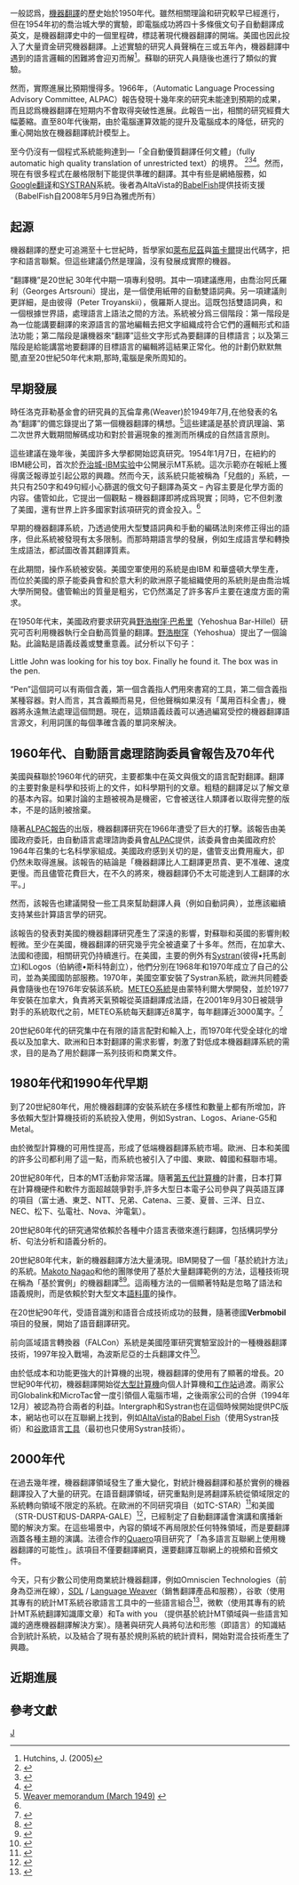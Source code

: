 {{update|time=2017-09-13T05:42:18+00:00}}
{{roughtranslation|time=2011-02-16T10:55:01+00:00}}
一般認爲，[[機器翻譯|機器翻譯]]的歷史始於1950年代。雖然相關理論和研究較早已經進行，但在1954年初的喬治城大學的實驗，即電腦成功將四十多條俄文句子自動翻譯成英文，是機器翻譯史中的一個里程碑，標誌著現代機器翻譯的開端。美國也因此投入了大量資金研究機器翻譯。上述實驗的研究人員聲稱在三或五年內，機器翻譯中遇到的語言邏輯的困難將會迎刃而解<ref name="#1">Hutchins, J. (2005)</ref>。蘇聯的研究人員隨後也進行了類似的實驗。

然而，實際進展比預期慢得多。1966年，{{le|自動語音處理顧問委員會|ALPAC}}（Automatic Language Processing Advisory Committee, ALPAC）報告發現十幾年來的研究未能達到預期的成果，而且認爲機器翻譯在短期内不會取得突破性進展。此報告一出，相關的研究經費大幅萎縮。直至80年代後期，由於電腦運算效能的提升及電腦成本的降低，研究的重心開始放在機器翻譯統計模型上。

至今仍沒有一個程式系統能夠達到—「全自動優質翻譯任何文體」（fully automatic high quality translation of unrestricted text）的境界。 <ref name=":0">{{Cite web |url=http://www.benjamins.com/cgi-bin/t_bookview.cgi?bookid=BTL%2014 |title=Melby, Alan. The Possibility of Language (Amsterdam:Benjamins, 1995, 27-41) |access-date=2011-02-16 |archive-url=https://web.archive.org/web/20110525234319/http://www.benjamins.com/cgi-bin/t_bookview.cgi?bookid=BTL%2014 |archive-date=2011-05-25 |dead-url=yes }}</ref><ref>{{Cite web |url=http://tandibusiness.blogspot.com/2006/02/simple-model-outlining-translation.html |title=Wooten, Adam. "A Simple Model Outlining Translation Technology" T&I Business (February 14, 2006) |access-date=2011-02-16 |archive-date=2012-07-16 |archive-url=https://archive.is/20120716095630/http://tandibusiness.blogspot.de/2006/02/simple-model-outlining-translation.html |dead-url=no }}</ref><ref>{{Cite web |url=http://www.mt-archive.info/Bar-Hillel-1960-App3.pdf |title=Appendix III of 'The present status of automatic translation of languages', Advances in Computers, vol.1 (1960), p.158-163. Reprinted in Y.Bar-Hillel: Language and information (Reading, Mass.: Addison-Wesley, 1964), p.174-179. |access-date=2011-02-16 |archive-date=2018-09-28 |archive-url=https://web.archive.org/web/20180928203641/http://www.mt-archive.info/Bar-Hillel-1960-App3.pdf |dead-url=yes }}</ref>。然而，現在有很多程式在嚴格限制下能提供準確的翻譯。其中有些是網絡服務，如[[Google翻译|Google翻译]]和[[SYSTRAN|SYSTRAN]]系統。後者為AltaVista的[[BabelFish|BabelFish]]提供技術支援（BabelFish自2008年5月9日為雅虎所有）

== 起源 == 

機器翻譯的歷史可追溯至十七世紀時，哲學家如[[萊布尼茲|萊布尼茲]]與[[笛卡爾|笛卡爾]]提出代碼字，把字和語言聯繫。但這些建議仍然是理論，沒有發展成實際的機器。

“翻譯機”是20世紀 30年代中期一項專利發明。其中一項建議應用，由喬治阿氏羅利（Georges Artsrouni）提出，是一個使用紙帶的自動雙語詞典。另一項建議則更詳細，是由彼得（Peter Troyanskii），俄羅斯人提出。這既包括雙語詞典，和一個根據世界語，處理語言上語法之間的方法。系統被分爲三個階段：第一階段是為一位能講要翻譯的來源語言的當地編輯去把文字組織成符合它們的邏輯形式和語法功能；第二階段是讓機器來“翻譯”這些文字形式為要翻譯的目標語言；以及第三階段是給能講當地要翻譯的目標語言的編輯將這結果正常化。他的計劃仍默默無聞,直至20世紀50年代末期,那時,電腦是衆所周知的。

== 早期發展 ==

時任洛克菲勒基金會的研究員的瓦倫韋弗(Weaver)於1949年7月,在他發表的名為“翻譯”的備忘錄提出了第一個機器翻譯的構想。<ref>[http://ourworld.compuserve.com/homepages/WJHutchins/Weaver49.htm Weaver memorandum (March 1949)] {{webarchive|url=https://web.archive.org/web/20061005232830/http://ourworld.compuserve.com/homepages/WJHutchins/Weaver49.htm |date=2006-10-05 }}</ref>這些建議是基於資訊理論、第二次世界大戰期間解碼成功和對於普遍現象的推測而所構成的自然語言原則。

這些建議在幾年後，美國許多大學都開始認真研究。1954年1月7日，在紐約的IBM總公司，首次於[[乔治城-IBM实验|乔治城-IBM实验]]中公開展示MT系統。這次示範亦在報紙上獲得廣泛報導並引起公眾的興趣。然而今天，該系統只能被稱為「兒戲的」系統，一共只有250字和49句經小心篩選的俄文句子翻譯為英文 – 內容主要是化學方面的内容。儘管如此，它提出一個觀點 – 機器翻譯即將成爲現實；同時，它不但刺激了美國，還有世界上許多國家對該項研究的資金投入。<ref name="#1"/>

早期的機器翻譯系統，乃透過使用大型雙語詞典和手動的編碼法則來修正得出的語序，但此系統被發現有太多限制。而那時期語言學的發展，例如生成語言學和轉換生成語法，都試圖改善其翻譯質素。

在此期間，操作系統被安裝。美國空軍使用的系統是由IBM 和華盛頓大學生產，而位於美國的原子能委員會和於意大利的歐洲原子能組織使用的系統則是由喬治城大學所開發。儘管輸出的質量是粗劣，它仍然滿足了許多客戶主要在速度方面的需求。

在1950年代末，美國政府要求研究員[[野浩樹窪·巴希里|野浩樹窪·巴希里]]（Yehoshua Bar-Hillel）研究可否利用機器執行全自動高質量的翻譯。[[野浩樹窪|野浩樹窪]]（Yehoshua）提出了一個論點。此論點是語義歧義或雙重意義。試分析以下句子：

Little John was looking for his toy box.  Finally he found it.  The box was in the pen.

“Pen”這個詞可以有兩個含義，第一個含義指人們用來書寫的工具，第二個含義指某種容器。對人而言，其含義顯而易見，但他聲稱如果沒有「萬用百科全書」，機器將永遠無法處理這個問題。現在，這類語義歧義可以通過編寫受控的機器翻譯語言源文，利用詞匯的每個準確含義的單詞來解決。

== 1960年代、自動語言處理諮詢委員會報告及70年代 ==

美國與蘇聯於1960年代的研究，主要都集中在英文與俄文的語言配對翻譯。翻譯的主要對象是科學和技術上的文件，如科學期刊的文章。粗糙的翻譯足以了解文章的基本內容。如果討論的主題被視為是機密，它會被送往人類譯者以取得完整的版本，不是的話則被捨棄。

隨著[[ALPAC報告|ALPAC報告]]的出版，機器翻譯研究在1966年遭受了巨大的打擊。該報告由美國政府委託，由自動語言處理諮詢委員會[[ALPAC|ALPAC]]提供，該委員會由美國政府於1964年召集的七名科學家組成。美國政府感到关切的是，儘管支出費用龐大，卻仍然未取得進展。該報告的結論是「機器翻譯比人工翻譯更昂貴、更不准確、速度更慢。而且儘管花費巨大，在不久的將來，機器翻譯仍不太可能達到人工翻譯的水平。」

然而，該報告也建議開發一些工具來幫助翻譯人員（例如自動詞典），並應該繼續支持某些計算語言學的研究。

該報告的發表對美國的機器翻譯研究產生了深遠的影響，對蘇聯和英國的影響則較輕微。至少在美國，機器翻譯的研究幾乎完全被遺棄了十多年。然而，在加拿大、法國和德國，相關研究仍持續進行。在美國，主要的例外有[[Systran|Systran]](彼得•托馬創立)和Logos（伯納德•斯科特創立），他們分別在1968年和1970年成立了自己的公司，並為美國國防部服務。1970年，美國空軍安裝了Systran系統，歐洲共同體委員會隨後也在1976年安裝該系統。[[METEO系統|METEO系統]]是由蒙特利爾大學開發，並於1977年安裝在加拿大，負責將天氣預報從英語翻譯成法語，在2001年9月30日被競爭對手的系統取代之前，METEO系統每天翻譯近8萬字，每年翻譯近3000萬字。<ref>{{cite web|title=PROCUREMENT PROCESS|url=http://www.citt.gc.ca/procure/determin/pr2b029_e.asp#P90_10741|accessdate=10 February 2007|date=30 July 2002|work=Canadian International Trade Tribunal|archiveurl=https://web.archive.org/web/20110706181412/http://www.citt.gc.ca/procure/determin/pr2b029_e.asp#P90_10741|archivedate=6 July 2011}}</ref>

20世紀60年代的研究集中在有限的語言配對和輸入上，而1970年代受全球化的增長以及加拿大、歐洲和日本對翻譯的需求影響，刺激了對低成本機器翻譯系統的需求，目的是為了用於翻譯一系列技術和商業文件。{{citation needed|date=January 2015}}

==1980年代和1990年代早期 ==
到了20世紀80年代，用於機器翻譯的安裝系統在多樣性和數量上都有所增加，許多依賴大型計算機技術的系統投入使用，例如Systran、Logos、Ariane-G5和Metal。{{citation needed|date=January 2015}}

由於微型計算機的可用性提高，形成了低端機器翻譯系統市場。歐洲、日本和美國的許多公司都利用了這一點，而系統也被引入了中國、東歐、韓國和蘇聯市場。{{citation needed|date=January 2015}}

20世紀80年代，日本的MT活動非常活躍。隨著[[第五代電腦|第五代計算機]]的計畫，日本打算在計算機硬件和軟件方面超越競爭對手,許多大型日本電子公司參與了與英語互譯的項目（富士通、東芝、NTT、兄弟、Catena、三菱、夏普、三洋、日立、NEC、松下、弘電社、Nova、沖電氣）。{{citation needed|date=January 2015}}

20世紀80年代的研究通常依賴於各種中介語言表徵來進行翻譯，包括構詞學分析、句法分析和語義分析的。{{citation needed|date=January 2015}}

20世紀80年代末，新的機器翻譯方法大量湧現。IBM開發了一個「基於統計方法」的系統。[[Makoto_Nagao|Makoto Nagao]]和他的團隊使用了基於大量翻譯範例的方法，這種技術現在稱為「基於實例」的機器翻譯<ref>{{cite conference|last=Nagao|first=Makoto|title=A Framework of a Mechanical Translation Between Japanese and English by Analogy Principle|booktitle=Procedures of the International NATO Symposium on Artificial and Human Intelligence|location=New York|date=1984|publisher=Elsevier North-Holland, Inc.|pages=173–180|isbn=0-444-86545-4|url=http://mt-archive.info/Nagao-1984.pdf|access-date=2019-09-17|archive-date=2020-11-25|archive-url=https://web.archive.org/web/20201125070045/http://www.mt-archive.info/Nagao-1984.pdf|dead-url=yes}}</ref><ref>{{cite web|title=the Association for Computational Linguistics – 2003 ACL Lifetime Achievement Award|url=http://www.aclweb.org/index.php?option=com_content&task=view&id=36&Itemid=30|accessdate=10 March 2010|publisher=Association for Computational Linguistics|archive-url=https://web.archive.org/web/20100612214728/http://aclweb.org/index.php?option=com_content&task=view&id=36&Itemid=30|archive-date=2010-06-12|dead-url=yes}}</ref>。這兩種方法的一個顯著特點是忽略了語法和語義規則，而是依賴於對大型文本[[语料库语言学|語料庫]]的操作。

在20世紀90年代，受語音識別和語音合成技術成功的鼓舞，隨著德國'''Verbmobil'''項目的發展，開始了語音翻譯研究。

前向區域語言轉換器（FALCon）系統是美國陸軍研究實驗室設計的一種機器翻譯技術，1997年投入戰場，為波斯尼亞的士兵翻譯文件<ref>{{Cite book|url=https://books.google.com/?id=wcFrCQAAQBAJ&pg=PA197&lpg=PA197&dq=Forward+Area+Language+Converter+(FALCon)+systems#v=onepage&q=Forward%20Area%20Language%20Converter%20(FALCon)%20systems&f=false|title=Envisioning Machine Translation in the Information Future: 4th Conference of the Association for Machine Translation in the Americas, AMTA 2000, Cuernavaca, Mexico, October 10-14, 2000 Proceedings|last=White|first=John S.|date=2003-07-31|publisher=Springer|isbn=9783540399650|language=en}}</ref>。

由於低成本和功能更強大的計算機的出現，機器翻譯的使用有了顯著的增長。20世紀90年代初，機器翻譯開始從[[大型计算机|大型計算機]]向個人計算機和[[工作站|工作站]]過渡。兩家公司Globalink和MicroTac曾一度引領個人電腦市場，之後兩家公司的合併（1994年12月）被認為符合兩者的利益。Intergraph和Systran也在這個時候開始提供PC版本，網站也可以在互聯網上找到，例如[[AltaVista|AltaVista]]的[[Yahoo!_Babel_Fish|Babel Fish]]（使用Systran技術）和[[谷歌|谷歌]]語言[[Google产品列表|工具]]（最初也只使用Systran技術）。

== 2000年代 ==
在過去幾年裡，機器翻譯領域發生了重大變化，對統計機器翻譯和基於實例的機器翻譯投入了大量的研究。在語音翻譯領域，研究重點則是將翻譯系統從領域限定的系統轉向領域不限定的系統。在歐洲的不同研究項目（如TC-STAR）<ref>{{cite web|title=TC-Star|url=http://www.tcstar.org|accessdate=25 October 2010|archive-date=2021-01-16|archive-url=https://web.archive.org/web/20210116115721/http://tcstar.org/|dead-url=no}}</ref>和美國（STR-DUST和US-DARPA-GALE）<ref>{{Cite web|title=U.S.-DARPA-GALE|url=http://www.darpa.mil/ipto/programs/gale/gale.asp|accessdate=25 October 2010|archive-url=https://web.archive.org/web/20101111064514/http://www.darpa.mil/ipto/programs/gale/gale.asp|archive-date=2010-11-11|dead-url=yes}}</ref>，已經制定了自動翻譯議會演講和廣播新聞的解決方案。在這些場景中，內容的領域不再局限於任何特殊領域，而是要翻譯涵蓋各種主題的演講。法德合作的[[Quaero|Quaero]]項目研究了「為多語言互聯網上使用機器翻譯的可能性」。該項目不僅要翻譯網頁，還要翻譯互聯網上的視頻和音頻文件。

今天，只有少數公司使用商業統計機器翻譯，例如Omniscien Technologies（前身為亞洲在線）{{citation needed|date=January 2015}}，[[SDL_plc|SDL]] / [[Language_Weaver|Language Weaver]]（銷售翻譯產品和服務）{{citation needed|date=January 2015}}，谷歌（使用其專有的統計MT系統谷歌語言工具中的一些語言組合<ref>{{cite web|title=Google Switches to Its Own Translation System|url=https://googlesystem.blogspot.de/2007/10/google-translate-switches-to-googles.html|accessdate=12 February 2018|archive-date=2018-02-12|archive-url=https://web.archive.org/web/20180212201701/https://googlesystem.blogspot.de/2007/10/google-translate-switches-to-googles.html|dead-url=no}}</ref>，微軟（使用其專有的統計MT系統翻譯知識庫文章）{{citation needed|date=January 2015}}和Ta with you （提供基於統計MT領域與一些語言知識的適應機器翻譯解決方案）{{citation needed|date=January 2015}}。隨著與研究人員將句法和形態（即語言）的知識結合到統計系統，以及結合了現有基於規則系統的統計資料，開始對混合技術產生了興趣{{citation needed|date=January 2015}}。

== 近期進展 ==
{{Empty section}}


==參考文獻==
{{reflist}}

[[category:机器翻译|J]]